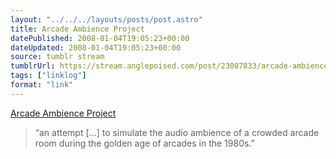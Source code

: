 ```yaml
---
layout: "../../../layouts/posts/post.astro"
title: Arcade Ambience Project
datePublished: 2008-01-04T19:05:23+00:00
dateUpdated: 2008-01-04T19:05:23+00:00
source: tumblr stream
tumblrUrl: https://stream.anglepoised.com/post/23007833/arcade-ambience-project
tags: ["linklog"]
format: "link"
---
```


[Arcade Ambience Project][1]

> &ldquo;an attempt [&hellip;] to simulate the audio ambience of a crowded arcade room during the golden age of arcades in the 1980s.&rdquo;

[1]: http://arcade.hofle.com/
